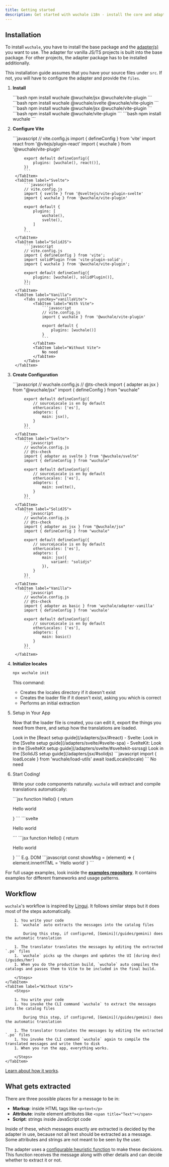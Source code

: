 ```yaml
---
title: Getting started
description: Get started with wuchale i18n - install the core and adapters, configure locales, and extract translations for React, Svelte, SolidJS, or Vanilla JS.
---
```


## Installation

To install `wuchale`, you have to install the base package and the
[adapter(s)](/concepts/adapters) you want to use. The adapter for vanilla JS/TS
projects is built into the base package. For other projects, the adapter
package has to be installed additionally.

This installation guide assumes that you have your source files under `src`. If
not, you will have to configure the adapter and provide the `files`.


<Steps>

1. **Install**

    <Tabs syncKey="adapter">
        <TabItem label="React">
            ```bash
            npm install wuchale @wuchale/jsx @wuchale/vite-plugin
            ```
        </TabItem>
        <TabItem label="Svelte">
            ```bash
            npm install wuchale @wuchale/svelte @wuchale/vite-plugin
            ```
        </TabItem>
        <TabItem label="SolidJS">
            ```bash
            npm install wuchale @wuchale/jsx @wuchale/vite-plugin
            ```
        </TabItem>
        <TabItem label="Vanilla">
            <Tabs syncKey="vanillaVite">
                <TabItem label="With Vite">
                    ```bash
                    npm install wuchale @wuchale/vite-plugin
                    ```
                </TabItem>
                <TabItem label="Without Vite">
                    ```bash
                    npm install wuchale
                    ```
                </TabItem>
            </Tabs>
        </TabItem>
    </Tabs>

2. **Configure Vite**

    <Tabs syncKey="adapter">
        <TabItem label="React">
            ```javascript
            // vite.config.js
            import { defineConfig } from 'vite'
            import react from '@vitejs/plugin-react'
            import { wuchale } from '@wuchale/vite-plugin'

            export default defineConfig({
                plugins: [wuchale(), react()],
            })
            ```
        </TabItem>
        <TabItem label="Svelte">
            ```javascript
            // vite.config.js
            import { svelte } from '@sveltejs/vite-plugin-svelte'
            import { wuchale } from '@wuchale/vite-plugin'
            
            export default {
                plugins: [
                    wuchale(),
                    svelte(),
                ]
            }
            ```
        </TabItem>
        <TabItem label="SolidJS">
            ```javascript
            // vite.config.js
            import { defineConfig } from 'vite';
            import solidPlugin from 'vite-plugin-solid';
            import { wuchale } from '@wuchale/vite-plugin';

            export default defineConfig({
                plugins: [wuchale(), solidPlugin()],
            });
            ```
        </TabItem>
        <TabItem label="Vanilla">
            <Tabs syncKey="vanillaVite">
                <TabItem label="With Vite">
                    ```javascript
                    // vite.config.js
                    import { wuchale } from '@wuchale/vite-plugin'

                    export default {
                        plugins: [wuchale()]
                    }
                    ```
                </TabItem>
                <TabItem label="Without Vite">
                    No need
                </TabItem>
            </Tabs>
        </TabItem>
    </Tabs>

3. **Create Configuration**

    <Tabs syncKey="adapter">
        <TabItem label="React">
            ```javascript
            // wuchale.config.js
            // @ts-check
            import { adapter as jsx } from "@wuchale/jsx"
            import { defineConfig } from "wuchale"

            export default defineConfig({
                // sourceLocale is en by default
                otherLocales: ['es'],
                adapters: {
                    main: jsx(),
                }
            })
            ```
        </TabItem>
        <TabItem label="Svelte">
            ```javascript
            // wuchale.config.js
            // @ts-check
            import { adapter as svelte } from "@wuchale/svelte"
            import { defineConfig } from "wuchale"

            export default defineConfig({
                // sourceLocale is en by default
                otherLocales: ['es'],
                adapters: {
                    main: svelte(),
                }
            })
            ```
        </TabItem>
        <TabItem label="SolidJS">
            ```javascript
            // wuchale.config.js
            // @ts-check
            import { adapter as jsx } from "@wuchale/jsx"
            import { defineConfig } from "wuchale"

            export default defineConfig({
                // sourceLocale is en by default
                otherLocales: ['es'],
                adapters: {
                    main: jsx({
                        variant: "solidjs"
                    }),
                }
            })
            ```
        </TabItem>
        <TabItem label="Vanilla">
            ```javascript
            // wuchale.config.js
            // @ts-check
            import { adapter as basic } from 'wuchale/adapter-vanilla'
            import { defineConfig } from 'wuchale'

            export default defineConfig({
                // sourceLocale is en by default
                otherLocales: ['es'],
                adapters: {
                    main: basic()
                }
            })
            ```
        </TabItem>
    </Tabs>

4. **Initialize locales**

    ```bash
    npx wuchale init
    ```

    This command:

    - Creates the locales directory if it doesn't exist
    - Creates the loader file if it doesn't exist, asking you which is correct
    - Performs an initial extraction

5. Setup in Your App

    Now that the loader file is created, you can edit it, export the things you
    need from there, and setup how the translations are loaded.

    <Tabs syncKey="adapter">
        <TabItem label="React">
            Look in the [React setup guide](/adapters/jsx/#react)
        </TabItem>
        <TabItem label="Svelte">
            - Svelte: Look in the [Svelte setup guide](/adapters/svelte/#svelte-spa)
            - SvelteKit: Look in the [SvelteKit setup guide](/adapters/svelte/#sveltekit-ssrssg)
        </TabItem>
        <TabItem label="SolidJS">
            Look in the [SolidJS setup guide](/adapters/jsx/#solidjs)
        </TabItem>
        <TabItem label="Vanilla">
            <Tabs syncKey="vanillaVite">
                <TabItem label="With Vite">
                    ```javascript
                    import { loadLocale } from 'wuchale/load-utils'
                    await loadLocale(locale)
                    ```
                </TabItem>
                <TabItem label="Without Vite">
                    No need
                </TabItem>
            </Tabs>
        </TabItem>
    </Tabs>

6. Start Coding!

    Write your code components naturally. `wuchale` will extract and compile
    translations automatically:

    <Tabs syncKey="adapter">
        <TabItem label="React">
            ```jsx
            function Hello() {
                return <p>Hello world</p>
            }
            ```
        </TabItem>
        <TabItem label="Svelte">
            ```svelte
            <p>Hello world</p>
            ```
        </TabItem>
        <TabItem label="SolidJS">
            ```jsx
            function Hello() {
                return <p>Hello world</p>
            }
            ```
        </TabItem>
        <TabItem label="Vanilla">
            E.g. DOM
            ```javascript
            const showMsg = (element) => {
                element.innerHTML = 'Hello world'
            }
            ```
        </TabItem>
    </Tabs>

</Steps>

For full usage examples, look inside the **<a
href="https://github.com/wuchalejs/examples" target="_blank">examples
repository</a>**. It contains examples for different frameworks and usage
patterns.

## Workflow

`wuchale`'s workflow is inspired by [Lingui](https://lingui.dev/). It follows
similar steps but it does most of the steps automatically.

<Tabs>
    <TabItem label="With Vite">
        <Steps>

        1. You write your code
        1. `wuchale` auto extracts the messages into the catalog files

            During this step, if configured, [Gemini](/guides/gemini) does the automatic translation

        1. The translator translates the messages by editing the extracted `.po` files
        1. `wuchale` picks up the changes and updates the UI [during dev](/guides/hmr)
        1. When you do the production build, `wuchale` auto compiles the catalogs and passes them to Vite to be included in the final build.

        </Steps>
    </TabItem>
    <TabItem label="Without Vite">
        <Steps>

        1. You write your code
        1. You invoke the CLI command `wuchale` to extract the messages into the catalog files

            During this step, if configured, [Gemini](/guides/gemini) does the automatic translation

        1. The translator translates the messages by editing the extracted `.po` files
        1. You invoke the CLI command `wuchale` again to compile the translated messages and write them to disk
        1. When you run the app, everything works.

        </Steps>
    </TabItem>
</Tabs>

[Learn about how it works](/concepts/howitworks).

## What gets extracted

There are three possible places for a message to be in:

- **Markup**: inside HTML tags like `<p>text</p>`
- **Attribute**: insite element attributes like `<span title="Text"></span>`
- **Script**: strings inside JavaScript code

Inside of these, which messages exactly are extracted is decided by the adapter in
use, because not all text should be extracted as a message. Some
attributes and strings are not meant to be seen by the user.

The adapter uses a [configurable heuristic
function](/reference/adapter-common#heuristic) to make these decisions. This
function receives the message along with other details and can decide whether
to extract it or not.
